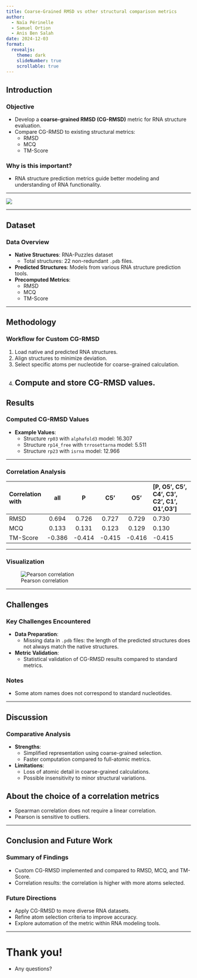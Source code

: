 ```yaml
---
title: Coarse-Grained RMSD vs other structural comparison metrics
author:
  - Naïa Périnelle
  - Samuel Ortion
  - Anis Ben Salah
date: 2024-12-03
format:
  revealjs:
    theme: dark
    slideNumber: true
    scrollable: true
---
```




## Introduction

### Objective
- Develop a **coarse-grained RMSD (CG-RMSD)** metric for RNA structure evaluation.
- Compare CG-RMSD to existing structural metrics:
  - RMSD
  - MCQ
  - TM-Score

### Why is this important?
- RNA structure prediction metrics guide better modeling and understanding of RNA functionality.

---

![](image.png)

---

## Dataset



### Data Overview
- **Native Structures**: RNA-Puzzles dataset
  - Total structures: 22 non-redundant `.pdb` files.
- **Predicted Structures**: Models from various RNA structure prediction tools.
- **Precomputed Metrics**:
  - RMSD
  - MCQ
  - TM-Score

---

## Methodology

### Workflow for Custom CG-RMSD
1. Load native and predicted RNA structures.
2. Align structures to minimize deviation.
3. Select specific atoms per nucleotide for coarse-grained calculation.
4. Compute and store CG-RMSD values.
---

## Results

### Computed CG-RMSD Values
- **Example Values**:
  - Structure `rp03` with `alphafold3` model: 16.307
  - Structure `rp14_free` with `trrosettarna` model: 5.511 
  - Structure `rp23` with `isrna` model: 12.966

---

### Correlation Analysis

| Correlation with | all    | P      | C5'    | O5'    | [P, O5', C5', C4', C3', C2', C1', O1',O3'] |
| :--------------- | :----: | :----: | :----: | :----: | :----------------------------------------- |
| RMSD             | 0.694  | 0.726  | 0.727  | 0.729  | 0.730                                      |
| MCQ              | 0.133  | 0.131  | 0.123  | 0.129  | 0.130                                      |
| TM-Score         | -0.386 | -0.414 | -0.415 | -0.416 | -0.415                                     |

---

### Visualization

![Pearson correlation](boxplot_correlation.png)

---

## Challenges

### Key Challenges Encountered
- **Data Preparation**:
  - Missing data in `.pdb` files: the length of the predicted structures does not always match the native structures.
- **Metric Validation**:
  - Statistical validation of CG-RMSD results compared to standard metrics.



### Notes
- Some atom names does not correspond to standard nucleotides.

---

## Discussion

### Comparative Analysis
- **Strengths**:
  - Simplified representation using coarse-grained selection.
  - Faster computation compared to full-atomic metrics.
- **Limitations**:
  - Loss of atomic detail in coarse-grained calculations.
  - Possible insensitivity to minor structural variations.

## About the choice of a correlation metrics

- Spearman correlation does not require a linear correlation.
- Pearson is sensitive to outliers.

<!-- ### Key Insights -->



---

## Conclusion and Future Work

### Summary of Findings
- Custom CG-RMSD implemented and compared to RMSD, MCQ, and TM-Score.
- Correlation results: the correlation is higher with more atoms selected.

### Future Directions
- Apply CG-RMSD to more diverse RNA datasets.
- Refine atom selection criteria to improve accuracy.
- Explore automation of the metric within RNA modeling tools.

---

# Thank you!
- Any questions?
